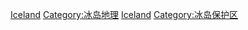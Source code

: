 {{Commonscat|National parks of Iceland}}

[[Category:欧洲国家公园|Iceland]]
[[Category:冰岛地理|Category:冰岛地理]]
[[Category:各国国家公园|Iceland]]
[[Category:冰岛保护区|Category:冰岛保护区]]